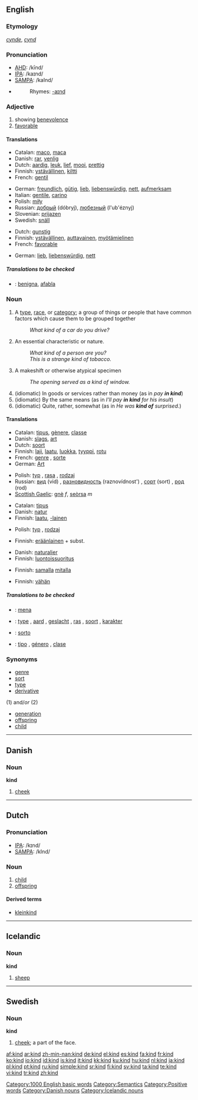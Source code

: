 {{see|Kind}}
{{wikipedia}}
==English==

{{rank|money|door|round|277|kind|form|hundred|believe}}

===Etymology===
{{OE.}} ''[[cynde]]'', ''[[cynd]]''

===Pronunciation===
*[[w:AHD|AHD]]: /kīnd/
*[[w:IPA|IPA]]: /kaɪnd/
*[[w:SAMPA|SAMPA]]: /kaInd/
*{{audio|en-us-kind.ogg|Audio (US)}}
*:Rhymes: [[Rhymes:English:-aɪnd|-aɪnd]]

===Adjective===
{{en-adj-er}}

# showing [[benevolence]]
# [[favorable]]

====Translations====
{{trans-top|nice}}
*Catalan: [[maco]], [[maca]]
*Danish: [[rar]], [[venlig]]
*Dutch: [[aardig]], [[leuk]], [[lief]], [[mooi]], [[prettig]]
*Finnish: [[ystävällinen]], [[kiltti]]
*French: [[gentil]]
{{trans-mid}}
*German: [[freundlich]], [[gütig]], [[lieb]], [[liebenswürdig]], [[nett]], [[aufmerksam]]
*Italian: [[gentile]], [[carino]]
*Polish: [[miły]]
*Russian: [[добрый]] (dóbryj), [[любезный]] (l'ub'éznyj)
*Slovenian: [[prijazen]]
*Swedish: [[snäll]]
{{trans-bottom}}

{{trans-top|favorable}}
*Dutch: [[gunstig]]
*Finnish: [[ystävällinen]], [[auttavainen]], [[myötämielinen]]
*French: [[favorable]]
{{trans-mid}}
*German: [[lieb]], [[liebenswürdig]], [[nett]]
{{trans-bottom}}

=====Translations to be checked=====
{{checktrans}}
*{{ttbc|Ido}}: [[benigna]], [[afabla]]

===Noun===
{{en-noun}}

# A [[type]], [[race]], or [[category]]; a group of things or people that have common factors which cause them to be grouped together
#:''What kind of a car do you drive?''
# An essential characteristic or nature.
#:''What kind of a person are you?''
#:''This is a strange kind of tobacco.''
#A makeshift or otherwise atypical specimen
#:''The opening served as a kind of window.''
#(idiomatic) In goods or services rather than money (as in ''pay '''in kind''''')
#(idiomatic) By the same means (as in ''I'll pay '''in kind''' for his insult'')
#(idiomatic) Quite, rather, somewhat (as in ''He was '''kind of''' surprised.'')

====Translations====
{{trans-top|type, race, category}}
*Catalan: [[tipus]], [[gènere]], [[classe]]
*Danish: [[slags]], [[art]]
*Dutch: [[soort]]
*Finnish: [[laji]], [[laatu]], [[luokka]], [[tyyppi]], [[rotu]]
*French: [[genre]] {{m}}, [[sorte]] {{f}}
*German: [[Art]] {{f}}
{{trans-mid}}
*Polish: [[typ]] {{m}}, [[rasa]] {{f}}, [[rodzaj]] {{m}}
*Russian: [[вид]] (vid) {{m}}, [[разновидность]] (raznovídnost') {{f}}, [[сорт]] (sort) {{m}}, [[род]] (rod) {{m}}
*[[Scottish Gaelic]]: [[gnè]] ''f'', [[seòrsa]] ''m''
{{trans-bottom}}

{{trans-top|character or nature}}
*Catalan: [[tipus]]
*Danish: [[natur]]
*Finnish: [[laatu]], [[-lainen]]
{{trans-mid}}
*Polish: [[typ]] {{m}}, [[rodzaj]] {{m}}
{{trans-bottom}}

{{trans-top|atypical specimen}}
*Finnish: [[eräänlainen]] + subst.
{{trans-mid}}
{{trans-bottom}}

{{trans-top|with goods and services}}
*Danish: [[naturalier]]
*Finnish: [[luontoissuoritus]]
{{trans-mid}}
{{trans-bottom}}

{{trans-top|by the same means}}
*Finnish: [[lsama|samalla]] [[mitta|mitalla]]
{{trans-mid}}
{{trans-bottom}}

{{trans-top|somewhat}}
*Finnish: [[vähän]]
{{trans-mid}}
{{trans-bottom}}

=====Translations to be checked=====
{{checktrans}}
*{{ttbc|Catalan}}: [[mena]]
*{{ttbc|Dutch}}: [[type]] {{n}}, [[aard]] {{m}}, [[geslacht]] {{n}}, [[ras]] {{n}}, [[soort]] {{f}}, [[karakter]] {{n}}
*{{ttbc|Ido}}: [[sorto]]
*{{ttbc|Spanish}}: [[tipo]] {{m}}, [[género]] {{m}}, [[clase]] {{f}}

===Synonyms===
*[[genre]]
*[[sort]]
*[[type]]
*[[derivative]]

(1) and/''or'' (2)
*[[generation]]
*[[offspring]]
*[[child]]

----

==Danish==

===Noun===
'''kind'''

# [[cheek]]

----

==Dutch==

===Pronunciation===
*[[w:IPA|IPA]]: /kɪnd/
*[[w:SAMPA|SAMPA]]: /kInd/

===Noun===
{{nl-noun|g=n|kinderen|kindje}}
# [[child]]
# [[offspring]]

====Derived terms====
* [[kleinkind]]

----

==Icelandic==

===Noun===
'''kind''' {{f}}

# [[sheep]]

----

==Swedish==

===Noun===
{{sv-noun-reg-r-c|2=kinde}}
'''kind''' {{c}}

# {{sv-anatomy}} [[cheek]]; a part of the face.

[[Category:1000 English basic words]]
[[Category:Semantics]]
[[Category:Positive words]]
[[Category:Danish nouns]]
[[Category:Icelandic nouns]]

[[af:kind]]
[[ar:kind]]
[[zh-min-nan:kind]]
[[de:kind]]
[[el:kind]]
[[es:kind]]
[[fa:kind]]
[[fr:kind]]
[[ko:kind]]
[[io:kind]]
[[id:kind]]
[[is:kind]]
[[it:kind]]
[[kk:kind]]
[[ku:kind]]
[[hu:kind]]
[[nl:kind]]
[[ja:kind]]
[[pl:kind]]
[[pt:kind]]
[[ru:kind]]
[[simple:kind]]
[[sr:kind]]
[[fi:kind]]
[[sv:kind]]
[[ta:kind]]
[[te:kind]]
[[vi:kind]]
[[tr:kind]]
[[zh:kind]]
